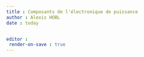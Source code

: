 ```yaml
---
title : Composants de l'électronique de puissance
author : Alexis HOBL
date : today


editor : 
 render-on-save : true
---
```


